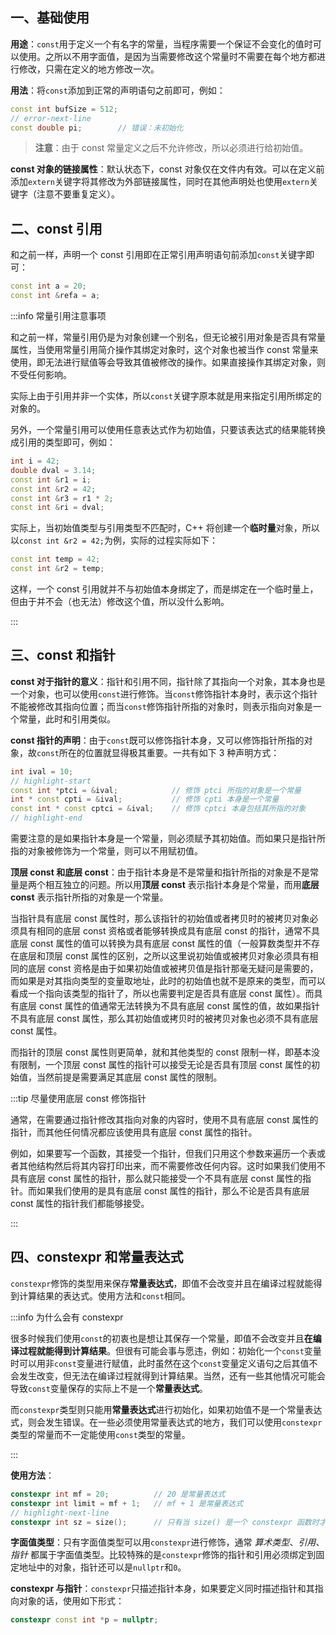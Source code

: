 ## 一、基础使用

**用途**：`const`用于定义一个有名字的常量，当程序需要一个保证不会变化的值时可以使用。之所以不用字面值，是因为当需要修改这个常量时不需要在每个地方都进行修改，只需在定义的地方修改一次。

**用法**：将`const`添加到正常的声明语句之前即可，例如：

```cpp
const int bufSize = 512;
// error-next-line
const double pi;		// 错误：未初始化
```

> **注意**：由于 const 常量定义之后不允许修改，所以必须进行给初始值。

**const 对象的链接属性**：默认状态下，const 对象仅在文件内有效。可以在定义前添加`extern`关键字将其修改为外部链接属性，同时在其他声明处也使用`extern`关键字（注意不要重复定义）。



## 二、const 引用

和之前一样，声明一个 const 引用即在正常引用声明语句前添加`const`关键字即可：

```cpp
const int a = 20;
const int &refa = a;
```

:::info 常量引用注意事项

和之前一样，常量引用仍是为对象创建一个别名，但无论被引用对象是否具有常量属性，当使用常量引用简介操作其绑定对象时，这个对象也被当作 const 常量来使用，即无法进行赋值等会导致其值被修改的操作。如果直接操作其绑定对象，则不受任何影响。

实际上由于引用并非一个实体，所以`const`关键字原本就是用来指定引用所绑定的对象的。

另外，一个常量引用可以使用任意表达式作为初始值，只要该表达式的结果能转换成引用的类型即可，例如：

```cpp
int i = 42;
double dval = 3.14;
const int &r1 = i;
const int &r2 = 42;
const int &r3 = r1 * 2;
const int &ri = dval;
```

实际上，当初始值类型与引用类型不匹配时，C++ 将创建一个**临时量**对象，所以以`const int &r2 = 42;`为例，实际的过程实际如下：

```cpp
const int temp = 42;
const int &r2 = temp;
```

这样，一个 const 引用就并不与初始值本身绑定了，而是绑定在一个临时量上，但由于并不会（也无法）修改这个值，所以没什么影响。

:::



## 三、const 和指针

**const 对于指针的意义**：指针和引用不同，指针除了其指向一个对象，其本身也是一个对象，也可以使用`const`进行修饰。当`const`修饰指针本身时，表示这个指针不能被修改其指向位置；而当`const`修饰指针所指的对象时，则表示指向对象是一个常量，此时和引用类似。

**const 指针的声明**：由于`const`既可以修饰指针本身，又可以修饰指针所指的对象，故`const`所在的位置就显得极其重要。一共有如下 3 种声明方式：

```cpp
int ival = 10;
// highlight-start
const int *ptci = &ival;			// 修饰 ptci 所指的对象是一个常量
int * const cpti = &ival;			// 修饰 cpti 本身是一个常量
const int * const cptci = &ival;	// 修饰 cptci 本身包括其所指的对象
// highlight-end
```

需要注意的是如果指针本身是一个常量，则必须赋予其初始值。而如果只是指针所指的对象被修饰为一个常量，则可以不用赋初值。

**顶层 const 和底层 const**：由于指针本身是不是常量和指针所指的对象是不是常量是两个相互独立的问题。所以用**顶层 const** 表示指针本身是个常量，而用**底层 const** 表示指针所指的对象是一个常量。

当指针具有底层 const 属性时，那么该指针的初始值或者拷贝时的被拷贝对象必须具有相同的底层 const 资格或者能够转换成具有底层 const 的指针，通常不具底层 const 属性的值可以转换为具有底层 const 属性的值（一般算数类型并不存在底层和顶层 const 属性的区别，之所以这里说初始值或被拷贝对象必须具有相同的底层 const 资格是由于如果初始值或被拷贝值是指针那毫无疑问是需要的，而如果是对其指向类型的变量取地址，此时的初始值也就不是原来的类型，而可以看成一个指向该类型的指针了，所以也需要判定是否具有底层 const 属性）。而具有底层 const 属性的值通常无法转换为不具有底层 const 属性的值，故如果指针不具有底层 const 属性，那么其初始值或拷贝时的被拷贝对象也必须不具有底层 const 属性。

而指针的顶层 const 属性则更简单，就和其他类型的 const 限制一样，即基本没有限制，一个顶层 const 属性的指针可以接受无论是否具有顶层 const 属性的初始值，当然前提是需要满足其底层 const 属性的限制。

:::tip 尽量使用底层 const 修饰指针

通常，在需要通过指针修改其指向对象的内容时，使用不具有底层 const 属性的指针，而其他任何情况都应该使用具有底层 const 属性的指针。

例如，如果要写一个函数，其接受一个指针，但我们只用这个参数来遍历一个表或者其他结构然后将其内容打印出来，而不需要修改任何内容。这时如果我们使用不具有底层 const 属性的指针，那么就只能接受一个不具有底层 const 属性的指针。而如果我们使用的是具有底层 const 属性的指针，那么不论是否具有底层 const 属性的指针我们都能够接受。

:::



## 四、constexpr 和常量表达式

`constexpr`修饰的类型用来保存**常量表达式**，即值不会改变并且在编译过程就能得到计算结果的表达式。使用方法和`const`相同。

:::info 为什么会有 constexpr

很多时候我们使用`const`的初衷也是想让其保存一个常量，即值不会改变并且**在编译过程就能得到计算结果**。但很有可能会事与愿违，例如：初始化一个`const`变量时可以用非`const`变量进行赋值，此时虽然在这个`const`变量定义语句之后其值不会发生改变，但无法在编译过程就得到计算结果。当然，还有一些其他情况可能会导致`const`变量保存的实际上不是一个**常量表达式**。

而`constexpr`类型则只能用**常量表达式**进行初始化，如果初始值不是一个常量表达式，则会发生错误。在一些必须使用常量表达式的地方，我们可以使用`constexpr`类型的常量而不一定能使用`const`类型的常量。

:::

**使用方法**：

```cpp
constexpr int mf = 20;			// 20 是常量表达式
constexpr int limit = mf + 1;	// mf + 1 是常量表达式
// highlight-next-line
constexpr int sz = size();		// 只有当 size() 是一个 constexpr 函数时才正确
```

**字面值类型**：只有字面值类型可以用`constexpr`进行修饰，通常 *算术类型*、*引用*、*指针* 都属于字面值类型。比较特殊的是`constexpr`修饰的指针和引用必须绑定到固定地址中的对象，指针还可以是`nullptr`和`0`。

**constexpr 与指针**：`constexpr`只描述指针本身，如果要定义同时描述指针和其指向对象的话，使用如下形式：

```cpp
constexpr const int *p = nullptr;
```

